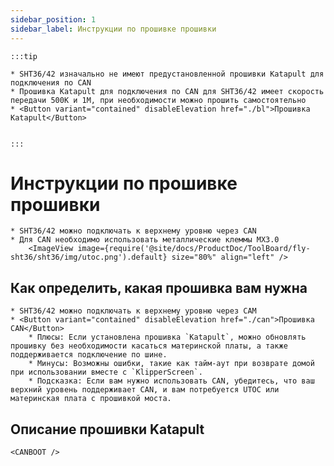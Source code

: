 ```yaml
---
sidebar_position: 1
sidebar_label: Инструкции по прошивке прошивки
---
```







    :::tip

    * SHT36/42 изначально не имеют предустановленной прошивки Katapult для подключения по CAN
    * Прошивка Katapult для подключения по CAN для SHT36/42 имеет скорость передачи 500K и 1M, при необходимости можно прошить самостоятельно
    * <Button variant="contained" disableElevation href="./bl">Прошивка Katapult</Button>


    :::

# Инструкции по прошивке прошивки

    * SHT36/42 можно подключать к верхнему уровню через CAN
    * Для CAN необходимо использовать металлические клеммы MX3.0
        <ImageView image={require('@site/docs/ProductDoc/ToolBoard/fly-sht36/sht36/img/utoc.png').default} size="80%" align="left" />

## Как определить, какая прошивка вам нужна

    * SHT36/42 можно подключать к верхнему уровню через CAM
    * <Button variant="contained" disableElevation href="./can">Прошивка CAN</Button>
        * Плюсы: Если установлена прошивка `Katapult`, можно обновлять прошивку без необходимости касаться материнской платы, а также поддерживается подключение по шине.
        * Минусы: Возможны ошибки, такие как тайм-аут при возврате домой при использовании вместе с `KlipperScreen`.
        * Подсказка: Если вам нужно использовать CAN, убедитесь, что ваш верхний уровень поддерживает CAN, и вам потребуется UTOC или материнская плата с прошивкой моста.


## Описание прошивки Katapult

    <CANBOOT />